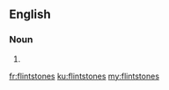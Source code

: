 ==English==

===Noun===
{{head|en|plural}}

# {{plural of|flintstone|lang=en}}

[[fr:flintstones]]
[[ku:flintstones]]
[[my:flintstones]]